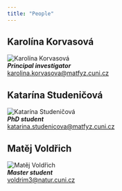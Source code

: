 ```yaml
---
title: "People"
---
```


:::{.grid}

::: {.g-col-5}
## Karolína Korvasová
![Karolína Korvasová](KK_Icon.jpeg)\
***Principal investigator***\
<a href="mailto:karolina.korvasova@matfyz.cuni.cz">karolina.korvasova@matfyz.cuni.cz</a>



:::

::: {.g-col-2}
:::

::: {.g-col-5}

## Katarína Studeničová
![Katarína Studeničová](Katarina_whiteboard.jpg)\
***PhD student***\
<a href="mailto:katarina.studenicova@matfyz.cuni.cz">katarina.studenicova@matfyz.cuni.cz</a>

## Matěj Voldřich
![Matěj Voldřich](matej_voldrich.jpg)\
***Master student***\
<a href="mailto:voldrim3@natur.cuni.cz">voldrim3@natur.cuni.cz</a>
:::

:::

